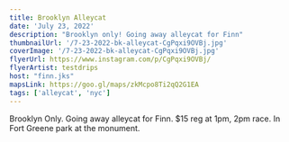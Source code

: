 ```yaml
---
title: Brooklyn Alleycat
date: 'July 23, 2022'
description: "Brooklyn only! Going away alleycat for Finn"
thumbnailUrl: '/7-23-2022-bk-alleycat-CgPqxi9OVBj.jpg'
coverImage: '/7-23-2022-bk-alleycat-CgPqxi9OVBj.jpg'
flyerUrl: https://www.instagram.com/p/CgPqxi9OVBj/
flyerArtist: testdrips
host: "finn.jks"
mapsLink: https://goo.gl/maps/zkMcpo8Ti2qQ2G1EA
tags: ['alleycat', 'nyc']
---
```


<div>
  Brooklyn Only. Going away alleycat for Finn. $15 reg at 1pm, 2pm race. In Fort Greene park at the monument.
</div>


